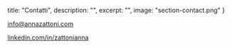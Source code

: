   title: "Contatti",
  description: "",
  excerpt: "",
  image: "section-contact.png"
}

[info@annazattoni.com](mailto:info@annazattoni.com)

[linkedin.com/in/zattonianna](https://www.linkedin.com/in/zattonianna)